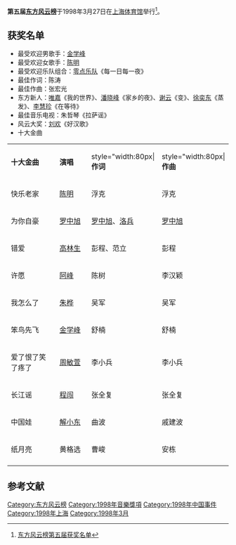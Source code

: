 {{expand|time=2010-07-07T09:08:53+00:00}}
'''第五届[[东方风云榜|东方风云榜]]'''于1998年3月27日在[[上海体育馆|上海体育馆]]举行<ref>[http://ent.sina.com.cn/2004-02-17/1147305076.html 东方风云榜第五届获奖名单]</ref>。

==获奖名单==
*最受欢迎男歌手：[[金学峰|金学峰]]
*最受欢迎女歌手：[[陳明_（歌手）|陈明]]
*最受欢迎乐队组合：[[零点乐队|零点乐队]]《每一日每一夜》
*最佳作词：陈涛
*最佳作曲：张宏光
*东方新人：[[唯嘉|唯嘉]]《我的世界》、[[潘晓峰|潘晓峰]]《家乡的夜》、[[谢云|谢云]]《变》、[[徐奕东|徐奕东]]《蒸发》、[[李慧珍|李慧珍]]《在等待》
*最佳音乐电视：朱哲琴《拉萨谣》
*风云大奖：[[刘欢|刘欢]]《好汉歌》 
*十大金曲
{|class="wikitable"
|- style="background:white; color:black" align=center
|style="width:140px"|'''十大金曲'''||style="width:80px"|'''演唱'''||style="width:80px|'''作词'''||style="width:80px|'''作曲'''
|-
|快乐老家||[[陳明_（歌手）|陈明]]||浮克||浮克
|-
|为你自豪||[[罗中旭|罗中旭]]||[[罗中旭|罗中旭]]、[[洛兵|洛兵]]||[[罗中旭|罗中旭]]
|-
|错爱||[[高林生|高林生]]||彭程、范立||彭程
|-
|许愿||[[阿峰|阿峰]]||陈树||李汉颖
|-
|我怎么了||[[朱桦|朱桦]]||吴军||吴军
|-
|笨鸟先飞||[[金学峰|金学峰]]||舒楠||舒楠
|-
|爱了恨了笑了疼了||[[周敏萱|周敏萱]]||李小兵||李小兵
|-
|长江谣||[[程闯|程闯]]||张全复||张全复
|-
|中国娃||[[解小东|解小东]]||曲波||戚建波
|-
|纸月亮||黄格选||曹峻||安栋
|-
|}
==参考文献==
<div class="references-small">
<references />
</div>
{{东方风云榜}}
[[Category:东方风云榜|Category:东方风云榜]]
[[Category:1998年音樂獎項|Category:1998年音樂獎項]]
[[Category:1998年中国事件|Category:1998年中国事件]]
[[Category:1998年上海|Category:1998年上海]]
[[Category:1998年3月|Category:1998年3月]]
